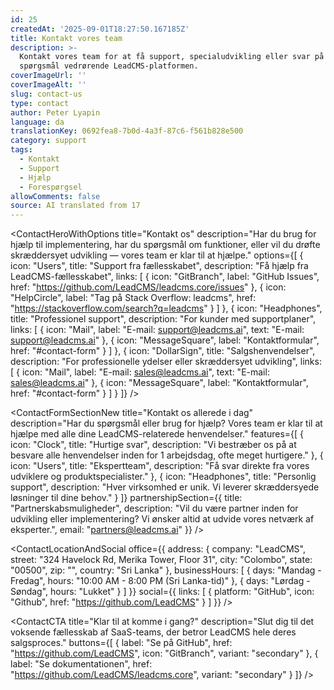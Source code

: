 ```yaml
---
id: 25
createdAt: '2025-09-01T18:27:50.167185Z'
title: Kontakt vores team
description: >-
  Kontakt vores team for at få support, specialudvikling eller svar på alle
  spørgsmål vedrørende LeadCMS-platformen.
coverImageUrl: ''
coverImageAlt: ''
slug: contact-us
type: contact
author: Peter Lyapin
language: da
translationKey: 0692fea8-7b0d-4a3f-87c6-f561b828e500
category: support
tags:
  - Kontakt
  - Support
  - Hjælp
  - Forespørgsel
allowComments: false
source: AI translated from 17
---
```


<ContactHeroWithOptions 
  title="Kontakt os" 
  description="Har du brug for hjælp til implementering, har du spørgsmål om funktioner, eller vil du drøfte skræddersyet udvikling — vores team er klar til at hjælpe."
  options={[
    {
      icon: "Users",
      title: "Support fra fællesskabet",
      description: "Få hjælp fra LeadCMS-fællesskabet",
      links: [
        {
          icon: "GitBranch",
          label: "GitHub Issues",
          href: "https://github.com/LeadCMS/leadcms.core/issues"
        },
        {
          icon: "HelpCircle",
          label: "Tag på Stack Overflow: leadcms",
          href: "https://stackoverflow.com/search?q=leadcms"
        }
      ]
    },
    {
      icon: "Headphones",
      title: "Professionel support",
      description: "For kunder med supportplaner",
      links: [
        {
          icon: "Mail",
          label: "E-mail: support@leadcms.ai",
          text: "E-mail: support@leadcms.ai"
        },
        {
          icon: "MessageSquare",
          label: "Kontaktformular",
          href: "#contact-form"
        }
      ]
    },
    {
      icon: "DollarSign",
      title: "Salgshenvendelser", 
      description: "For professionelle ydelser eller skræddersyet udvikling",
      links: [
        {
          icon: "Mail",
          label: "E-mail: sales@leadcms.ai",
          text: "E-mail: sales@leadcms.ai"
        },
        {
          icon: "MessageSquare",
          label: "Kontaktformular",
          href: "#contact-form"
        }
      ]
    }
  ]}
/>

<ContactFormSectionNew 
  title="Kontakt os allerede i dag"
  description="Har du spørgsmål eller brug for hjælp? Vores team er klar til at hjælpe med alle dine LeadCMS-relaterede henvendelser."
  features={[
    {
      icon: "Clock",
      title: "Hurtige svar",
      description: "Vi bestræber os på at besvare alle henvendelser inden for 1 arbejdsdag, ofte meget hurtigere."
    },
    {
      icon: "Users", 
      title: "Ekspertteam",
      description: "Få svar direkte fra vores udviklere og produktspecialister."
    },
    {
      icon: "Headphones",
      title: "Personlig support",
      description: "Hver virksomhed er unik. Vi leverer skræddersyede løsninger til dine behov."
    }
  ]}
  partnershipSection={{
    title: "Partnerskabsmuligheder",
    description: "Vil du være partner inden for udvikling eller implementering? Vi ønsker altid at udvide vores netværk af eksperter.",
    email: "partners@leadcms.ai"
  }}
/>

<ContactLocationAndSocial 
  office={{
    address: {
      company: "LeadCMS",
      street: "324 Havelock Rd, Merika Tower, Floor 31",
      city: "Colombo",
      state: "00500", 
      zip: "",
      country: "Sri Lanka"
    },
    businessHours: [
      {
        days: "Mandag - Fredag",
        hours: "10:00 AM - 8:00 PM (Sri Lanka-tid)"
      },
      {
        days: "Lørdag - Søndag", 
        hours: "Lukket"
      }
    ]
  }}
  social={{
    links: [
      {
        platform: "GitHub",
        icon: "Github",
        href: "https://github.com/LeadCMS"
      }
    ]
  }}
/>

<ContactCTA 
  title="Klar til at komme i gang?"
  description="Slut dig til det voksende fællesskab af SaaS-teams, der betror LeadCMS hele deres salgsproces."
  buttons={[
    {
      label: "Se på GitHub",
      href: "https://github.com/LeadCMS",
      icon: "GitBranch",
      variant: "secondary"
    },
    {
      label: "Se dokumentationen", 
      href: "https://github.com/LeadCMS/leadcms.core",
      variant: "secondary"
    }
  ]}
/>
